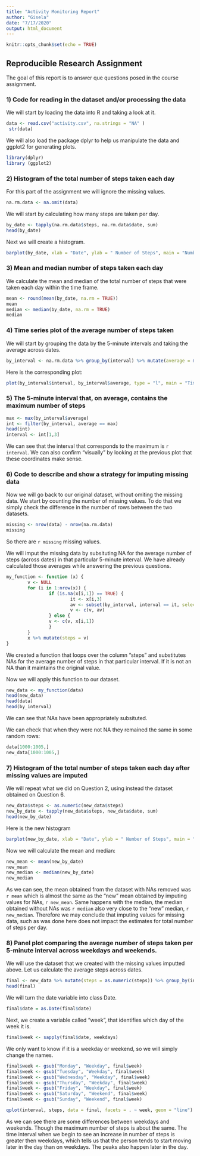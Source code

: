 ```yaml
---
title: "Activity Monitoring Report"
author: "Gisela"
date: "7/17/2020"
output: html_document
---
```


```r
knitr::opts_chunk$set(echo = TRUE)
```

## Reproducible Research Assignment

The goal of this report is to answer que questions posed in the course assignment.

### 1) Code for reading in the dataset and/or processing the data

We will start by loading the data into R and taking a look at it.

```r
data <- read.csv("activity.csv", na.strings = "NA" )
 str(data)
```

We will also load the package dplyr to help us manipulate the data and ggplot2 for generating plots.

```r
library(dplyr)
library (ggplot2)
```

### 2) Histogram of the total number of steps taken each day

For this part of the assignment we will ignore the missing values.

```r
na.rm.data <- na.omit(data)
```

We will start by calculating how many steps are taken per day.

```r
by_date <- tapply(na.rm.data$steps, na.rm.data$date, sum)
head(by_date)
```

Next we will create a histogram.

```r
barplot(by_date, xlab = "Date", ylab = " Number of Steps", main = "Number of Steps per Day")
```

### 3) Mean and median number of steps taken each day

We calculate the mean and median of the total number of steps that were taken each day within the time frame.

```r
mean <- round(mean(by_date, na.rm = TRUE))
mean
median <- median(by_date, na.rm = TRUE)
median
```

### 4) Time series plot of the average number of steps taken

We will start by grouping the data by the 5-minute intervals and taking the average across dates.

```r
by_interval <- na.rm.data %>% group_by(interval) %>% mutate(average = mean(steps))
```

Here is the corresponding plot:

```r
plot(by_interval$interval, by_interval$average, type = "l", main = "Time Series Plot", xlab = "5-minute Interval", ylab = "Number of Steps")
```

### 5) The 5-minute interval that, on average, contains the maximum number of steps

```r
max <- max(by_interval$average)
int <- filter(by_interval, average == max)
head(int)
interval <- int[1,3] 
```

We can see that the interval that corresponds to the maximum is `r interval`. We can also confirm "visually" by looking at the previous plot that these coordinates make sense. 

### 6) Code to describe and show a strategy for imputing missing data

Now we will go back to our original dataset, without omiting the missing data. We start by counting the number of missing values. To do that we simply check the difference in the number of rows between the two datasets.

```r
missing <- nrow(data) - nrow(na.rm.data)
missing
```

So there are `r missing` missing values.

We will imput the missing data by subsituting NA for the average number of steps (across dates) in that particular 5-minute interval. We have already calculated those averages while answering the previous questions. 

```r
my_function <- function (x) {
        v <- NULL
        for (i in 1:nrow(x)) {
                if (is.na(x[i,1]) == TRUE) {
                        it <- x[i,3]
                        av <- subset(by_interval, interval == it, select = average)[1,1]
                        v <- c(v, av)
                } else {
                v <- c(v, x[i,1])
                }
        }
        x %>% mutate(steps = v)
}
```

We created a function that loops over the column "steps" and substitutes NAs for the average number of steps in that particular interval. If it is not an NA than it maintains the original value. 

Now we will apply this function to our dataset.

```r
new_data <- my_function(data)
head(new_data)
head(data)
head(by_interval)
```

We can see that NAs have been appropriately subsituted.

We can check that when they were not NA they remained the same in some random rows:

```r
data[1000:1005,]
new_data[1000:1005,]
```

### 7) Histogram of the total number of steps taken each day after missing values are imputed

We will repeat what we did on Question 2, using instead the dataset obtained on Question 6.

```r
new_data$steps <- as.numeric(new_data$steps)
new_by_date <- tapply(new_data$steps, new_data$date, sum)
head(new_by_date)
```

Here is the new histogram

```r
barplot(new_by_date, xlab = "Date", ylab = " Number of Steps", main = "Number of Steps per Day (imputting missing values")
```

Now we will calculate the mean and median:

```r
new_mean <- mean(new_by_date)
new_mean
new_median <- median(new_by_date)
new_median
```

As we can see, the mean obtained from the dataset with NAs removed was `r mean` which is almost the same as the "new" mean obtained by imputing values for NAs, `r new_mean`. Same happens with the median, the median obtained without NAs was `r median` also very close to the "new" median, `r new_median`. Therefore we may conclude that imputing values for missing data, such as was done here does not impact the estimates for total number of steps per day. 

### 8) Panel plot comparing the average number of steps taken per 5-minute interval across weekdays and weekends.

We will use the dataset that we created with the missing values imputted above. Let us calculate the average steps across dates.

```r
final <- new_data %>% mutate(steps = as.numeric(steps)) %>% group_by(interval) %>% mutate(average = mean(steps))
head(final)
```

We will turn the date variable into class Date.

```r
final$date = as.Date(final$date)
```

Next, we create a variable called "week", that identifies which day of the week it is. 

```r
final$week <- sapply(final$date, weekdays)
```

We only want to know if it is a weekday or weekend, so we will simply change the names. 

```r
final$week <- gsub("Monday", "Weekday", final$week)
final$week <- gsub("Tuesday", "Weekday", final$week)
final$week <- gsub("Wednesday", "Weekday", final$week)
final$week <- gsub("Thursday", "Weekday", final$week)
final$week <- gsub("Friday", "Weekday", final$week)
final$week <- gsub("Saturday", "Weekend", final$week)
final$week <- gsub("Sunday", "Weekend", final$week)
```



```r
qplot(interval, steps, data = final, facets = . ~ week, geom = "line")
```

As we can see there are some differences between weekdays and weekends. Though the maximum number of steps is about the same. The time interval when we begin to see an increase in number of steps is greater then weekdays, which tells us that the person tends to start moving later in the day than on weekdays. The peaks also happen later in the day. 